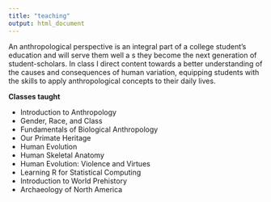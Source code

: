 ```yaml
---
title: "teaching"
output: html_document
---
```



An anthropological perspective is an integral part of a college student’s education and will serve them well a s they become the next generation of student-scholars. In class I direct content towards a better understanding of the causes and consequences of human variation, equipping students with the skills to apply anthropological concepts to their daily lives.


**Classes taught**

* Introduction to Anthropology
* Gender, Race, and Class
* Fundamentals of Biological Anthropology
* Our Primate Heritage
* Human Evolution
* Human Skeletal Anatomy
* Human Evolution: Violence and Virtues
* Learning R for Statistical Computing
* Introduction to World Prehistory
* Archaeology of North America 


